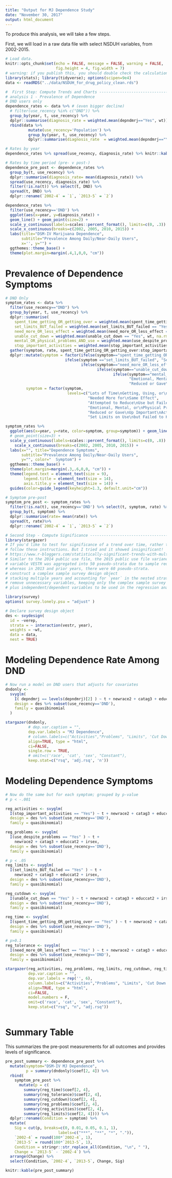 ```yaml
---
title: "Output for MJ Dependence Study"
date: "November 30, 2017"
output: html_document
---
```


To produce this analysis, we will take a few steps.  

First, we will load in a raw data file with select NSDUH variables, from 2002-2015.

```r
# Load data.
knitr::opts_chunk$set(echo = FALSE, message = FALSE, warning = FALSE,
                      fig.height = 4, fig.width = 7)
# warning: if you publish this, you should double check the calculation of symptoms/
library(stats); library(tidyverse); options(scipen=9e4)
data <- readRDS("../data/NSDUH_for_drug_policy_clean.rds")
```

```r
#  First Step: Compute Trends and Charts ----------------------------------
# analysis 1 - Prevalence of Dependence
# DND users only
dependence_rates <- data %>% # (even bigger decline)
  # filter(use_recency %in% c("DND")) %>% 
  group_by(year, t, use_recency) %>% 
  dplyr::summarise(diagnosis_rate = weighted.mean(depndmrj=="Yes", wt)) %>%
  rbind(data %>% 
          mutate(use_recency='Population') %>%
          group_by(year, t, use_recency) %>%
          dplyr::summarise(diagnosis_rate  = weighted.mean(depndmrj=="Yes", wt)))

# Rates by year
dependence_rates %>% spread(use_recency, diagnosis_rate) %>% knitr::kable()

# Rates by time period (pre- v post-)
dependence_pre_post <- dependence_rates %>%
  group_by(t, use_recency) %>%
  dplyr::summarise(diagnosis_rate= mean(diagnosis_rate)) %>% 
  spread(use_recency, diagnosis_rate) %>%
  filter(!is.na(t)) %>% select(t, DND) %>%
  spread(t, DND) %>%
  dplyr::rename(`2002-4` = `1`, `2013-5` = `2`)

dependence_rates %>%
  filter(use_recency=='DND') %>%
  ggplot(aes(x=year, y=diagnosis_rate)) + 
  geom_line() + geom_point(size=2) + 
  scale_y_continuous(labels=scales::percent_format(), limits=c(0, .3)) +
  scale_x_continuous(breaks=c(2002, 2005, 2010, 2015)) +
  labs(title="DSM-IV Marijuana Dependence",
       subtitle="Prevalence Among Daily/Near-Daily Users",
       x='', y="") +
  ggthemes::theme_base() +
  theme(plot.margin=margin(.4,1,0,0, "cm"))
```


# Prevalence of Dependence Symptoms
```r

# DND Only
symptom_rates <- data %>% 
  filter(use_recency=="DND") %>%  
  group_by(year, t, use_recency) %>%
  dplyr::summarise(
    spent_time_getting_OR_getting_over = weighted.mean(spent_time_getting_OR_getting_over == "Yes", wt, na.rm=T),
    set_limits_BUT_failed = weighted.mean(set_limits_BUT_failed == "Yes", wt, na.rm=T),
    need_more_OR_less_effect = weighted.mean(need_more_OR_less_effect == "Yes", wt, na.rm=T),
    unable_cut_down = weighted.mean(unable_cut_down == "Yes", wt, na.rm=T),
    mental_OR_physical_problems_AND_use = weighted.mean(use_despite_problems == "Yes", wt, na.rm=T),
    stop_important_activities = weighted.mean(stop_important_activities == "Yes", wt, na.rm=T)) %>%
  gather(symptom, rate, spent_time_getting_OR_getting_over:stop_important_activities) %>%
  dplyr::mutate(symptom = factor(ifelse(symptom=="spent_time_getting_OR_getting_over", "Lots of Time\nGetting, Using, or\nGetting Over Marijuana", 
                          ifelse(symptom =="set_limits_BUT_failed", "Set Limits on Use\nbut Failed to Keep Them",
                                 ifelse(symptom=="need_more_OR_less_effect", "Needed More for\nSame Effect",
                                        ifelse(symptom=="unable_cut_down", "Attempted to Reduce\nUse but Failed",
                                               ifelse(symptom=="mental_OR_physical_problems_AND_use", 
                                                      "Emotional, Mental, or\nPhysical Problems and\nContinued Use", 
                                                      "Reduced or Gave\nUp Important\nActivities")))))),
         symptom = factor(symptom, 
                           levels=c("Lots of Time\nGetting, Using, or\nGetting Over Marijuana", 
                                    "Needed More for\nSame Effect",
                                    "Attempted to Reduce\nUse but Failed",
                                    "Emotional, Mental, or\nPhysical Problems and\nContinued Use", 
                                    "Reduced or Gave\nUp Important\nActivities",
                                    "Set Limits on Use\nbut Failed to Keep Them")))

symptom_rates %>%
  ggplot(aes(x=year, y=rate, color=symptom, group=symptom)) + geom_line() + 
  # geom_point(size=3) + 
  scale_y_continuous(labels=scales::percent_format(), limits=c(0, .8)) +
    scale_x_continuous(breaks=c(2002, 2005, 2010, 2015)) +
  labs(x="", title="Dependence Symptoms",
       subtitle="Prevalence Among Daily/Near-Daily Users",
       y="", color="  Symptom") +
  ggthemes::theme_base() +
  theme(plot.margin=margin(.3,.6,0,0, "cm")) +
  theme(legend.text = element_text(size = 9),
        legend.title = element_text(size = 14),
        axis.title.y = element_text(size = 14)) +
  guides(color=guide_legend(keyheight=1.3, default.unit="cm"))

# Symptom pre-post
symptom_pre_post <- symptom_rates %>%
  filter(!is.na(t), use_recency=='DND') %>% select(t, symptom, rate) %>%
  group_by(t, symptom) %>%
  dplyr::summarise(rate= mean(rate)) %>% 
  spread(t, rate)%>%
  dplyr::rename(`2002-4` = `1`, `2013-5` = `2`)

```

```r
# Second Step - Compute Significance --------------------------------------
library(stargazer)
# If you'd like to test for significance of a trend over time, rather than @ two points,
# follow these instructions. But I tried and it showed insignificant!
# https://www.r-bloggers.com/statistically-significant-trends-with-multiple-years-of-complex-survey-data/
# Similar to the 2014 public use file, the 2015 public use file variance estimation stratum 
# variable VESTR was aggregated into 50 pseudo-strata due to sample redesign since the 2014 NSDUH, 
# whereas in 2013 and prior years, there were 60 pseudo-strata.
# construct a complex sample survey design object
# stacking multiple years and accounting for `year` in the nested strata
# remove unnecessary variables, keeping only the complex sample survey design columns
# plus independent/dependent variables to be used in the regression analyses

library(survey)
options( survey.lonely.psu = "adjust" )

# Declare survey design object
des <- svydesign(
  id = ~verep, 
  strata = ~ interaction(vestr, year),
  weights = ~wt, 
  data = data, 
  nest = TRUE)

```

# Modeling Dependence Rate Among DND
```r
# Now run a model on DND users that adjusts for covariates
dndonly <- 
  svyglm(
    I( depndmrj == levels(depndmrj)[2] ) ~ t + newrace2 + catag3 + educcat2 + irsex,
    design = des %>% subset(use_recency=='DND'),
    family = quasibinomial
  )

stargazer(dndonly,
          # dep.var.caption = "",
          dep.var.labels = "MJ Dependence",
          # column.labels=c("Activities","Problems", "Limits", 'Cut Down', "Time", "Tolerance"),
          align=TRUE, type = "html",
          ci=FALSE,
          single.row = TRUE,
          # omit=c('race', 'cat', 'sex', "Constant"),
          keep.stat=c("rsq", 'adj.rsq', 'n'))
```

# Modeling Dependence Symptoms

```r
# Now do the same but for each symptom; grouped by p-value
# p < -.001

reg_activities <- svyglm(
  I(stop_important_activities == "Yes") ~ t + newrace2 + catag3 + educcat2 + irsex,
  design = des %>% subset(use_recency=='DND'),
  family = quasibinomial)

reg_problems <- svyglm(
  I(use_despite_problems == "Yes" ) ~ t +
    newrace2 + catag3 + educcat2 + irsex,
  design = des %>% subset(use_recency=='DND'),
  family = quasibinomial)

# p < .05
reg_limits <- svyglm(
  I(set_limits_BUT_failed == "Yes" ) ~ t +
    newrace2 + catag3 + educcat2 + irsex,
  design = des %>% subset(use_recency=='DND'),
  family = quasibinomial)

reg_cutdown <- svyglm(
  I(unable_cut_down == "Yes" ) ~ t + newrace2 + catag3 + educcat2 + irsex,
  design = des %>% subset(use_recency=='DND'),
  family = quasibinomial)

reg_time <- svyglm(
  I(spent_time_getting_OR_getting_over == "Yes" ) ~ t + newrace2 + catag3 + educcat2 + irsex,
  design = des %>% subset(use_recency=='DND'),
  family = quasibinomial)

# p>0.1
reg_tolerance <- svyglm(
  I(need_more_OR_less_effect == "Yes" ) ~ t + newrace2 + catag3 + educcat2 + irsex,
  design = des %>% subset(use_recency=='DND'),
  family = quasibinomial)

stargazer(reg_activities, reg_problems, reg_limits, reg_cutdown, reg_time, reg_tolerance,
          dep.var.caption = "",
          dep.var.labels = rep('', 6),
          column.labels=c("Activities","Problems", "Limits", 'Cut Down', "Time", "Tolerance"),
          align=TRUE, type = "html",
          ci=FALSE,
          model.numbers = F,
          omit=c('race', 'cat', 'sex', "Constant"),
          keep.stat=c("rsq", "n", "adj.rsq"))
          
```

# Summary Table

This summarizes the pre-post measurements for all outcomes and provides levels of significance.

```r
pre_post_summary <- dependence_pre_post %>% 
  mutate(symptom="DSM-IV MJ Dependence",
         p = summary(dndonly)$coef[2, 4]) %>%
  rbind(
    symptom_pre_post %>% 
      mutate(p = c(
        summary(reg_time)$coef[2, 4],
        summary(reg_tolerance)$coef[2, 4],
        summary(reg_cutdown)$coef[2, 4],
        summary(reg_problems)$coef[2, 4],
        summary(reg_activities)$coef[2, 4],
        summary(reg_limits)$coef[2, 4]))) %>%
  dplyr::rename(Condition = symptom) %>%
  mutate(
    Sig = cut(p, breaks=c(0, 0.01, 0.05, 0.1, 1),
                       labels=c("***", "**", "*", ".")),
    `2002-4` = round(100*`2002-4`, 1),
    `2013-5` = round(100*`2013-5`, 1),
    Condition = stringr::str_replace_all(Condition, "\n", " "),
    Change = `2013-5` - `2002-4`) %>%
  arrange(Change) %>%
  select(Condition, `2002-4`, `2013-5`, Change, Sig)
```

```r
knitr::kable(pre_post_summary)
```